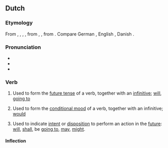 ==Dutch==

===Etymology===
From {{inh|nl|dum|solen}}, {{m|dum|suelen}}, {{m|dum|sollen}}, {{m|dum|sullen}}, from {{inh|nl|odt|skulan}}, {{m|odt|sulan}}, from {{inh|nl|gem-pro|*skulaną}}. Compare German {{m|de|sollen}}, English {{m|en|shall}}, Danish {{m|da|skulle}}.

===Pronunciation===
* {{IPA|/ˈzʏ.lə(n)/|lang=nl}}
* {{audio|Nl-zullen.ogg|Audio|lang=nl}}
* {{rhymes|ʏlən|lang=nl}}

===Verb===
{{nl-verb}}

# {{lb|nl|auxiliary|present tense}} Used to form the [[future tense]] of a verb, together with an [[infinitive]]; [[will]], [[going to]]
#: {{ux|nl|''Het '''zal''' toch niet werken.''|It '''will''' not work anyway.}}
#: {{ux|nl|''Dat '''zal''' niet gebeuren.''|That '''will''' not happen.}}
# {{lb|nl|auxiliary|past tense}} Used to form the [[conditional mood]] of a verb, together with an infinitive; [[would]]
#: {{ux|nl|''Het werk '''zou''' nu af zijn geweest als jij je niet had verslapen.''| The work '''would''' have been finished now if you hadn't overslept.}}
#: {{ux|nl|''Dat '''zou''' ik niet doen als ik jou was.''|I '''would''' not do that if I were you.}}
# {{lb|nl|modal auxiliary}} Used to indicate [[intent]] or [[disposition]] to perform an action in the [[future]]: [[will]], [[shall]], be [[going to]], [[may]], [[might]].
#: {{ux|nl|Het '''zou''' vandaag regenen.''|It '''was going to''' rain today.}}
#: {{ux|nl|'''''Zal''' ik eerst gaan?''|'''Shall''' I go first?}}
#: {{ux|nl|Je denk dat ik het niet '''zal''' doen? Ik '''zou'''!|You think I '''won't''' do it? I '''might'''!}}

====Inflection====
{{nl-conj-irr|zullen}}